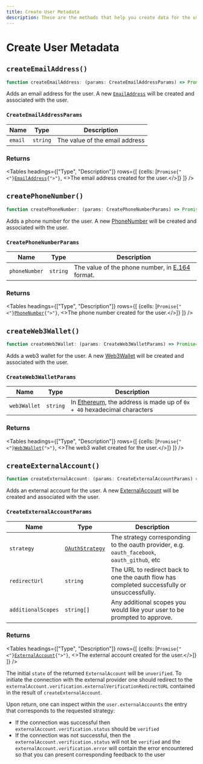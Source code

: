 ```yaml
---
title: Create User Metadata
description: These are the methods that help you create data for the user, such as createEmailAddress() and createPhoneNumber().
---
```


# Create User Metadata

## `createEmailAddress()`

```typescript
function createEmailAddress: (params: CreateEmailAddressParams) => Promise<EmailAddress>;
```

Adds an email address for the user. A new [`EmailAddress`](/docs/references/javascript/email-address/email-address) will be created and associated with the user.

### `CreateEmailAddressParams`

| Name | Type | Description |
| --- | --- | --- |
| `email` | `string` | The value of the email address |

### Returns

<Tables
  headings={["Type", "Description"]}
  rows={[
{cells: [<code>Promise{"<"}<a href="/docs/references/javascript/email-address/email-address">EmailAddress</a>{">"}</code>, <>The email address created for the user.</>]}
 ]}
  />


## `createPhoneNumber()`

```typescript
function createPhoneNumber: (params: CreatePhoneNumberParams) => Promise<PhoneNumber>;
```

Adds a phone number for the user. A new <a href="/docs/references/javascript/phone-number/phone-number">PhoneNumber</a> will be created and associated with the user.

### `CreatePhoneNumberParams`

| Name | Type | Description |
| --- | --- | --- |
| `phoneNumber` | `string` | The value of the phone number, in [E.164](https://en.wikipedia.org/wiki/E.164) format. |

### Returns

<Tables
  headings={["Type", "Description"]}
  rows={[
{cells: [<code>Promise{"<"}<a href="/docs/references/javascript/phone-number/phone-number">PhoneNumber</a>{">"}</code>, <>The phone number created for the user.</>]}
 ]}
  />

## `createWeb3Wallet()`

```typescript
function createWeb3Wallet: (params: CreateWeb3WalletParams) => Promise<Web3Wallet>;
```

Adds a web3 wallet for the user. A new <a href="/docs/references/javascript/web3-wallet/web3-wallet">Web3Wallet</a> will be created and associated with the user.

### `CreateWeb3WalletParams`

| Name | Type | Description |
| --- | --- | --- |
| `web3Wallet` | `string` | In [Ethereum](https://docs.metamask.io/guide/common-terms.html#address-public-key), the address is made up of `0x + 40` hexadecimal characters |

### Returns

<Tables
  headings={["Type", "Description"]}
  rows={[
{cells: [<code>Promise{"<"}<a href="/docs/references/javascript/web3-wallet/web3-wallet">Web3Wallet</a>{">"}</code>, <>The web3 wallet created for the user.</>]}
 ]}
  />

## `createExternalAccount()`

```typescript
function createExternalAccount: (params: CreateExternalAccountParams) => Promise<ExternalAccount>;
```

Adds an external account for the user. A new <a href="/docs/references/javascript/external-account">ExternalAccount</a> will be created and associated with the user.

### `CreateExternalAccountParams`

| Name | Type | Description |
| --- | --- | --- |
| `strategy` | [`OAuthStrategy`](/docs/references/javascript/types/oauth-strategy) | The strategy corresponding to the oauth provider, e.g. `oauth_facebook`, `oauth_github`, etc |
| `redirectUrl` | `string` | The URL to redirect back to one the oauth flow has completed successfully or unsuccessfully. |
| `additionalScopes` | `string[]` | Any additional scopes you would like your user to be prompted to approve. |

### Returns


<Tables
  headings={["Type", "Description"]}
  rows={[
{cells: [<code>Promise{"<"}<a href="/docs/references/javascript/external-account">ExternalAccount</a>{">"}</code>, <>The external account created for the user.</>]}
 ]}
  />

The initial `state` of the returned `ExternalAccount` will be `unverified`. To initiate the connection with the external provider one should redirect to the `externalAccount.verification.externalVerificationRedirectURL` contained in the result of `createExternalAccount`.

Upon return, one can inspect within the `user.externalAccounts` the entry that corresponds to the requested strategy:

- If the connection was successful then `externalAccount.verification.status` should be `verified`
- If the connection was not successful, then the `externalAccount.verification.status` will not be `verified` and the `externalAccount.verification.error` will contain the error encountered so that you can present corresponding feedback to the user